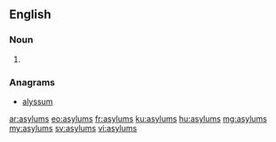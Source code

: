==English==

===Noun===
{{head|en|plural}}

# {{plural of|asylum|lang=en}}

===Anagrams===
* [[alyssum#English|alyssum]]

[[ar:asylums]]
[[eo:asylums]]
[[fr:asylums]]
[[ku:asylums]]
[[hu:asylums]]
[[mg:asylums]]
[[my:asylums]]
[[sv:asylums]]
[[vi:asylums]]
